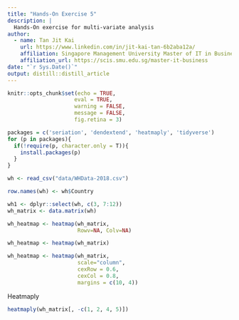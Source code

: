 ```yaml
---
title: "Hands-On Exercise 5"
description: |
  Hands-On exercise for multi-variate analysis
author:
  - name: Tan Jit Kai
    url: https://www.linkedin.com/in/jit-kai-tan-6b2aba12a/
    affiliation: Singapore Management University Master of IT in Business
    affiliation_url: https://scis.smu.edu.sg/master-it-business
date: "`r Sys.Date()`"
output: distill::distill_article
---
```


```r
knitr::opts_chunk$set(echo = TRUE,
                     eval = TRUE,
                     warning = FALSE,
                     message = FALSE,
                     fig.retina = 3)
```

```r
packages = c('seriation', 'dendextend', 'heatmaply', 'tidyverse')
for (p in packages){
  if(!require(p, character.only = T)){
    install.packages(p)
  }
}
```

```r
wh <- read_csv("data/WHData-2018.csv")
```

```r
row.names(wh) <- wh$Country
```

```r
wh1 <- dplyr::select(wh, c(3, 7:12))
wh_matrix <- data.matrix(wh)
```

```r
wh_heatmap <- heatmap(wh_matrix,
                      Rowv=NA, Colv=NA)
```


```r
wh_heatmap <- heatmap(wh_matrix)
```
```r
wh_heatmap <- heatmap(wh_matrix,
                      scale="column",
                      cexRow = 0.6, 
                      cexCol = 0.8,
                      margins = c(10, 4))
```

Heatmaply

```r
heatmaply(wh_matrix[, -c(1, 2, 4, 5)])
```

